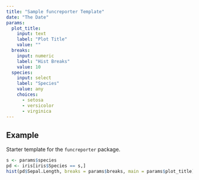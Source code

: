 ```yaml
---
title: "Sample funcreporter Template"
date: "The Date"
params:
  plot_title:
    input: text
    label: "Plot Title"
    value: ""
  breaks:
    input: numeric
    label: "Hist Breaks"
    value: 10
  species:
    input: select
    label: "Species"
    value: any
    choices:
      - setosa
      - versicolor
      - virginica
---
```



## Example

Starter template for the `funcreporter` package.

```r
s <- params$species
pd <- iris[iris$Species == s,]
hist(pd$Sepal.Length, breaks = params$breaks, main = params$plot_title)
```

